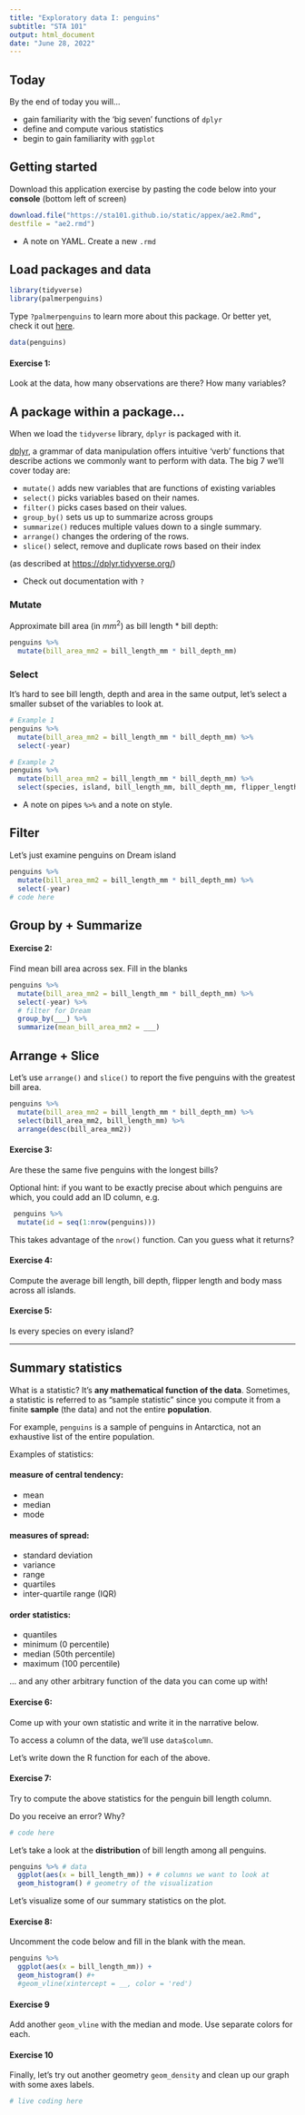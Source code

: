 ```yaml
---
title: "Exploratory data I: penguins"
subtitle: "STA 101"
output: html_document
date: "June 28, 2022"
---
```


## Today

By the end of today you will...

- gain familiarity with the 'big seven' functions of `dplyr`
- define and compute various statistics
- begin to gain familiarity with `ggplot`


## Getting started

Download this application exercise by pasting the code below into your **console** (bottom left of screen)

```r
download.file("https://sta101.github.io/static/appex/ae2.Rmd",
destfile = "ae2.rmd")
```

- A note on YAML. Create a new `.rmd`

## Load packages and data

```r
library(tidyverse)
library(palmerpenguins)
```

Type `?palmerpenguins` to learn more about this package. Or better yet, check it out [here](https://allisonhorst.github.io/palmerpenguins/).

```r
data(penguins)
```

#### Exercise 1: 
Look at the data, how many observations are there? How many variables?

## A package within a package...

When we load the `tidyverse` library, `dplyr` is packaged with it.

[dplyr](https://dplyr.tidyverse.org/), a grammar of data manipulation offers intuitive 'verb' functions that describe actions we commonly want to perform with data. The big 7 we'll cover today are:

- `mutate()` adds new variables that are functions of existing variables
- `select()` picks variables based on their names.
- `filter()` picks cases based on their values.
- `group_by()` sets us up to summarize across groups
- `summarize()` reduces multiple values down to a single summary.
- `arrange()` changes the ordering of the rows.
- `slice()` select, remove and duplicate rows based on their index

(as described at [https://dplyr.tidyverse.org/](https://dplyr.tidyverse.org/))

- Check out documentation with `?`

### Mutate

Approximate bill area (in $mm^2$) as bill length * bill depth:

```r
penguins %>%
  mutate(bill_area_mm2 = bill_length_mm * bill_depth_mm)
```

### Select

It's hard to see bill length, depth and area in the same output, let's select a smaller subset of the variables to look at.

```r
# Example 1
penguins %>%
  mutate(bill_area_mm2 = bill_length_mm * bill_depth_mm) %>%
  select(-year)

# Example 2
penguins %>%
  mutate(bill_area_mm2 = bill_length_mm * bill_depth_mm) %>%
  select(species, island, bill_length_mm, bill_depth_mm, flipper_length_mm, body_mass_g, sex, bill_area_mm2)
```

- A note on pipes `%>%` and a note on style.

## Filter

Let's just examine penguins on Dream island

```r
penguins %>%
  mutate(bill_area_mm2 = bill_length_mm * bill_depth_mm) %>%
  select(-year)
# code here
```


## Group by + Summarize


#### Exercise 2:

Find mean bill area across sex. Fill in the blanks
```r
penguins %>%
  mutate(bill_area_mm2 = bill_length_mm * bill_depth_mm) %>%
  select(-year) %>%
  # filter for Dream
  group_by(___) %>%
  summarize(mean_bill_area_mm2 = ___)
```


## Arrange + Slice

Let's use `arrange()` and `slice()` to report the five penguins with the greatest bill area. 

```r
penguins %>%
  mutate(bill_area_mm2 = bill_length_mm * bill_depth_mm) %>%
  select(bill_area_mm2, bill_length_mm) %>%
  arrange(desc(bill_area_mm2))
```

#### Exercise 3:

Are these the same five penguins with the longest bills?

Optional hint: if you want to be exactly precise about which penguins are which, you could add an ID column, e.g.

```r
 penguins %>%
  mutate(id = seq(1:nrow(penguins)))
```

This takes advantage of the `nrow()` function. Can you guess what it returns?

#### Exercise 4:

Compute the average bill length, bill depth, flipper length and body mass across all islands.

#### Exercise 5:

Is every species on every island?

---

## Summary statistics

What is a statistic? It's **any mathematical function of the data**. Sometimes, a statistic is referred to as "sample statistic" since you compute it from a finite **sample** (the data) and not the entire **population**.

For example, `penguins` is a sample of penguins in Antarctica, not an exhaustive list of the entire population.

Examples of statistics:

#### measure of central tendency:
- mean
- median
- mode

#### measures of spread:
- standard deviation
- variance
- range
- quartiles
- inter-quartile range (IQR)

#### order statistics:
- quantiles
- minimum (0 percentile)
- median (50th percentile)
- maximum (100 percentile)

... and any other arbitrary function of the data you can come up with!

#### Exercise 6: 

Come up with your own statistic and write it in the narrative below.

To access a column of the data, we'll use `data$column`.

Let's write down the R function for each of the above. 

#### Exercise 7:

Try to compute the above statistics for the penguin bill length column.

Do you receive an error? Why?

```r
# code here
```

Let's take a look at the **distribution** of bill length among all penguins.

```r
penguins %>% # data
  ggplot(aes(x = bill_length_mm)) + # columns we want to look at
  geom_histogram() # geometry of the visualization
```

Let's visualize some of our summary statistics on the plot. 

#### Exercise 8: 
Uncomment the code below and fill in the blank with the mean.

```r
penguins %>% 
  ggplot(aes(x = bill_length_mm)) + 
  geom_histogram() #+ 
  #geom_vline(xintercept = __, color = 'red')
```

#### Exercise 9

Add another `geom_vline` with the median and mode. Use separate colors for each.


#### Exercise 10

Finally, let's try out another geometry `geom_density` and clean up our graph with some axes labels.

```r
# live coding here
```


